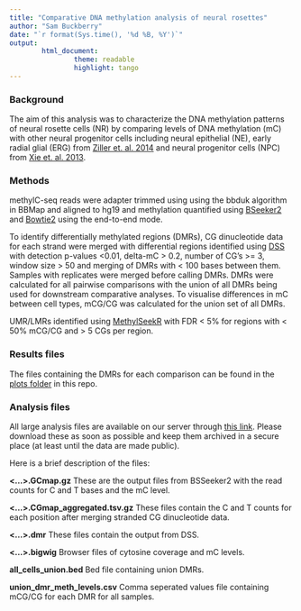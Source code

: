 ```yaml
---
title: "Comparative DNA methylation analysis of neural rosettes"
author: "Sam Buckberry"
date: "`r format(Sys.time(), '%d %B, %Y')`"
output:
        html_document:
                theme: readable
                highlight: tango
---
```


### Background
The aim of this analysis was to characterize the DNA methylation patterns of neural rosette cells (NR) by comparing levels of DNA methylation (mC) with other neural progenitor cells including neural epithelial (NE), early radial glial (ERG) from [Ziller et. al. 2014](http://www.nature.com/nature/journal/v518/n7539/abs/nature13990.html) and neural progenitor cells (NPC) from [Xie et. al. 2013](http://www.sciencedirect.com/science/article/pii/S0092867413004649).

### Methods

methylC-seq reads were adapter trimmed using using the bbduk algorithm in BBMap and aligned to hg19 and methylation quantified using [BSeeker2](http://bmcgenomics.biomedcentral.com/articles/10.1186/1471-2164-14-774) and [Bowtie2](http://www.nature.com/nmeth/journal/v9/n4/full/nmeth.1923.html) using the end-to-end mode. 
 
To identify differentially methylated regions (DMRs), CG dinucleotide data for each strand were merged with differential regions identified using [DSS](http://nar.oxfordjournals.org/content/early/2015/07/15/nar.gkv715.full) with detection p-values <0.01, delta-mC > 0.2, number of CG's >= 3, window size > 50 and merging of DMRs with < 100 bases between them. Samples with replicates were merged before calling DMRs. DMRs were calculated for all pairwise comparisons with the union of all DMRs being used for downstream comparative analyses. To visualise differences in mC between cell types, mCG/CG was calculated for the union set of all DMRs. 

UMR/LMRs identified using [MethylSeekR](http://nar.oxfordjournals.org/content/41/16/e155 ) with FDR < 5% for regions with < 50% mCG/CG and > 5 CGs per region.

### Results files 

The files containing the DMRs for each comparison can be found in the [plots folder](/plots) in this repo.


### Analysis files

All large analysis files are available on our server through [this link](http://cpebrazor.ivec.org/public/listerlab/sam/hawkins_project/). Please download these as soon as possible and keep them archived in a secure place (at least until the data are made public). 

Here is a brief description of the files:

**<...>.GCmap.gz**
These are the output files from BSSeeker2 with the read counts for C and T bases and the mC level.

**<...>.CGmap_aggregated.tsv.gz**
These files contain the C and T counts for each position after merging stranded CG dinucleotide data.

**<...>.dmr**
These files contain the output from DSS.

**<...>.bigwig**
Browser files of cytosine coverage and mC levels.

**all_cells_union.bed**
Bed file containing union DMRs.

**union_dmr_meth_levels.csv**
Comma seperated values file containing mCG/CG for each DMR for all samples.


